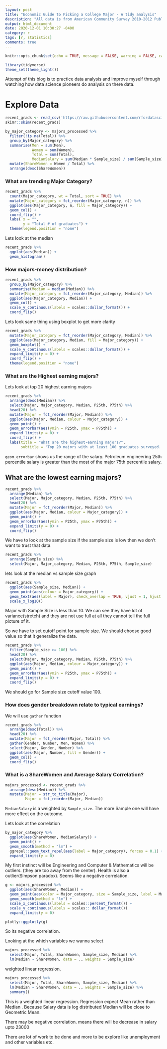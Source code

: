 ```yaml
---
layout: post
title: "Economic Guide to Picking a College Major - A tidy analysis"
description: "All data is from American Community Survey 2010-2012 Public Use Microdata Series. TidyTuesday Challenge published on 2018-10-26"
output: html_document
date: 2020-12-01 10:30:27 -0400
category: r
tags: [r, statistics]
comments: true
---
```



```r
knitr::opts_chunk$set(echo = TRUE, message = FALSE, warning = FALSE, cache = TRUE)
```

```r
library(tidyverse)
theme_set(theme_light())
```

Attempt of this blog is to practice data analysis and improve myself through watching how data science pioneers do analysis on there data.

# Explore Data

```r
recent_grads <- read_csv('https://raw.githubusercontent.com/rfordatascience/tidytuesday/master/data/2018/2018-10-16/recent-grads.csv')
skimr::skim(recent_grads)
```


```r
by_major_category <- majors_processed %>%
  filter(!is.na(Total)) %>%
  group_by(Major_category) %>%
  summarise(Men = sum(Men),
            Women = sum(Women),
            Total = sum(Total),
            MedianSalary = sum(Median * Sample_size) / sum(Sample_size)) %>%
  mutate(ShareWomen = Women / Total) %>%
  arrange(desc(ShareWomen))
```

### What are trending Major Category?

```r
recent_grads %>%
  count(Major_category, wt = Total, sort = TRUE) %>%
  mutate(Major_category = fct_reorder(Major_category, n)) %>%
  ggplot(aes(Major_category, n, fill = Major_category)) +
  geom_col() +
  coord_flip() +
  labs( x = "",
        y = "Total # of graduates") +
  theme(legend.position = "none")

```



Lets look at the median
```r
recent_grads %>%
  ggplot(aes(Median)) +
  geom_histogram()

```

### How majors-money distribution?

```r
recent_grads %>%
  group_by(Major_category) %>%
  summarise(Median = median(Median)) %>%
  mutate(Major_category = fct_reorder(Major_category, Median)) %>%
  ggplot(aes(Major_category, Median)) +
  geom_col() +
  scale_y_continuous(labels = scales::dollar_format()) +
  coord_flip()

```

Lets look same thing using boxplot to get more clarity

```r
recent_grads %>%
  mutate(Major_category = fct_reorder(Major_category, Median)) %>%
  ggplot(aes(Major_category, Median, fill = Major_category)) +
  geom_boxplot() +
  scale_y_continuous(labels = scales::dollar_format()) +
  expand_limits(y = 0) +
  coord_flip() +
  theme(legend.position = "none")
```

### What are the  Highest earning majors?

Lets look at top 20 highest earning majors
```r
recent_grads %>%
  arrange(desc(Median)) %>%
  select(Major, Major_category, Median, P25th, P75th) %>%
  head(20) %>%
  mutate(Major = fct_reorder(Major, Median)) %>%
  ggplot(aes(Major, Median, colour = Major_category)) +
  geom_point() +
  geom_errorbar(aes(ymin = P25th, ymax = P75th)) +
  expand_limits(y = 0) +
  coord_flip() +
  labs(title = "What are the highest-earning majors?",
       subtitle = "Top 20 majors with at least 100 graduates surveyed. Bars represent the 25th to 75th percentile")
```

`geom_errorbar` shows us the range of the salary. Petroleum engineering 25th percentile salary is greater than the most of the  major 75th percentile salary.

## What are the lowest earning majors?

```r
recent_grads %>%
  arrange(Median) %>%
  select(Major, Major_category, Median, P25th, P75th) %>%
  head(20) %>%
  mutate(Major = fct_reorder(Major, Median)) %>%
  ggplot(aes(Major, Median, colour = Major_category)) +
  geom_point() +
  geom_errorbar(aes(ymin = P25th, ymax = P75th)) +
  expand_limits(y = 0) +
  coord_flip()

```

We have to look at the sample size if the sample size is low then we don't want to trust that data.

```r
recent_grads %>%
  arrange(Sample_size) %>%
  select(Major, Major_category, Median, P25th, P75th, Sample_size)

```


lets look at the median vs sample size graph
```r
recent_grads %>%
  ggplot(aes(Sample_size, Median)) +
  geom_point(aes(colour = Major_category)) +
  geom_text(aes(label = Major), check_overlap = TRUE, vjust = 1, hjust = 1) +
  scale_x_log10()

```

Major with Sample Size is less than 10. We can see they have lot of variance(stretch) and they are not use full at all they cannot tell the full picture of it.

So we have to set cutoff point for sample size. We should choose good value so that it generalize the data.


```r
recent_grads %>%
  filter(Sample_size >= 100) %>%
  head(20) %>%
  select(Major, Major_category, Median, P25th, P75th) %>%
  ggplot(aes(Major, Median, colour = Major_category)) +
  geom_point() +
  geom_errorbar(aes(ymin = P25th, ymax = P75th)) +
  expand_limits(y = 0) +
  coord_flip()

```

We should go for Sample size cutoff value 100.


### How does gender breakdown relate to typical earnings?

We will use `gather` function

```r
recent_grads %>%
  arrange(desc(Total)) %>%
  head(20) %>%
  mutate(Major = fct_reorder(Major, Total)) %>%
  gather(Gender, Number, Men, Women) %>%
  select(Major, Gender, Number) %>%
  ggplot(aes(Major, Number, fill = Gender)) +
  geom_col() +
  coord_flip()

```



### What is a ShareWomen and Average Salary Correlation?
```r
majors_processed <- recent_grads %>%
  arrange(desc(Median)) %>%
  mutate(Major = str_to_title(Major),
         Major = fct_reorder(Major, Median))
```



`MedianSalary` is a weighted by `Sample_size`. The more Sample one will have more effect on the outcome.


Lets look at the correlation

```r
by_major_category %>%
  ggplot(aes(ShareWomen, MedianSalary)) +
  geom_point() +
  geom_smooth(method = "lm") +
  ggrepel::geom_text_repel(aes(label = Major_category), forces = 0.1) +
  expand_limits(y = 0)
```

My first instinct will be Engineering and Computer & Mathematics will be outliers. (they are too away from the center). Health is also a outlier(Simpson paradox).
Seems like a negative correlation.

```r
g <- majors_processed %>%
  ggplot(aes(ShareWomen, Median)) +
  geom_point(aes(color = Major_category, size = Sample_size, label = Major)) +
  geom_smooth(method = "lm") +
  scale_x_continuous(labels = scales::percent_format()) +
  scale_y_continuous(labels = scales:: dollar_format())
  expand_limits(y = 0)

plotly::ggplotly(g)
```

So its negative correlation.

Looking at the which variables we wanna select
```r
majors_processed %>%
  select(Major, Total, ShareWomen, Sample_size, Median) %>%
  lm(Median ~ ShareWomen, data = ., weights = Sample_size)
```

weighted linear regression.


```r
majors_processed %>%
  select(Major, Total, ShareWomen, Sample_size, Median) %>%
  lm(Median ~ ShareWomen, data = ., weights = Sample_size) %>%
  summary()
```
This is a weighted linear regression. Regression expect Mean rather than Median
. Because Salary data is log distributed Median will be close to Geometric Mean.

There may be negative correlation. means there will be decrease in salary upto 23000

There are lot of work to be done and more to be explore like 
unemployment and other variables etc.
